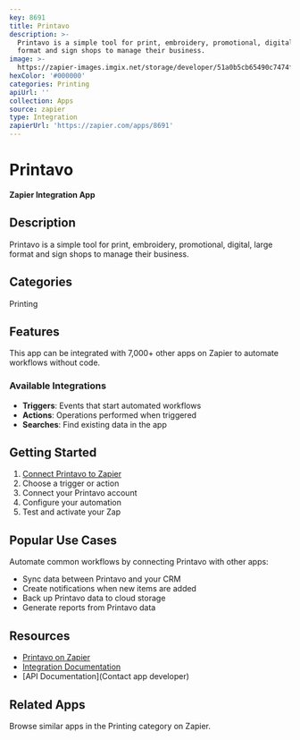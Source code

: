 ```yaml
---
key: 8691
title: Printavo
description: >-
  Printavo is a simple tool for print, embroidery, promotional, digital, large
  format and sign shops to manage their business.
image: >-
  https://zapier-images.imgix.net/storage/developer/51a0b5cb65490c7474f610644b7ad63c.png?auto=format%2Ccompress&ixlib=python-3.0.0&q=50
hexColor: '#000000'
categories: Printing
apiUrl: ''
collection: Apps
source: zapier
type: Integration
zapierUrl: 'https://zapier.com/apps/8691'
---
```

# Printavo

**Zapier Integration App**

## Description

Printavo is a simple tool for print, embroidery, promotional, digital, large format and sign shops to manage their business.

## Categories

Printing

## Features

This app can be integrated with 7,000+ other apps on Zapier to automate workflows without code.

### Available Integrations

- **Triggers**: Events that start automated workflows
- **Actions**: Operations performed when triggered
- **Searches**: Find existing data in the app

## Getting Started

1. [Connect Printavo to Zapier](https://zapier.com/apps/8691)
2. Choose a trigger or action
3. Connect your Printavo account
4. Configure your automation
5. Test and activate your Zap

## Popular Use Cases

Automate common workflows by connecting Printavo with other apps:

- Sync data between Printavo and your CRM
- Create notifications when new items are added
- Back up Printavo data to cloud storage
- Generate reports from Printavo data

## Resources

- [Printavo on Zapier](https://zapier.com/apps/8691)
- [Integration Documentation](https://zapier.com/apps/8691/integrations)
- [API Documentation](Contact app developer)

## Related Apps

Browse similar apps in the Printing category on Zapier.
